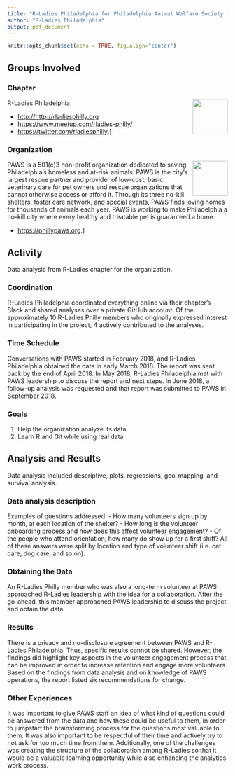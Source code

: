 ```yaml
---
title: "R-Ladies Philadelphia for Philadelphia Animal Welfare Society (PAWS) | [March-September 2018]"
author: "R-Ladies Philadelphia"
output: pdf_document
---
```


```r
knitr::opts_chunk$set(echo = TRUE, fig.align="center")
```

## Groups Involved

### Chapter
<img src="http://rladiesphilly.org/img/phillylogo.png" width="80" style="float: right;"/> R-Ladies Philadelphia

 - [http://http://rladiesphilly.org](http://rladiesphilly.org)
 - [https://www.meetup.com/rladies-philly/](https://www.meetup.com/rladies-philly/)
 - [https://twitter.com/rladiesphilly](https://twitter.com/rladiesphilly).]
<p></p>


### Organization
<img src="https://www.facebook.com/173336599365294/photos/746845415347740/" width="80" style="float: right;"/> PAWS is a 501(c)3 non-profit organization dedicated to saving Philadelphia’s homeless and at-risk animals. PAWS is the city’s largest rescue partner and provider of low-cost, basic veterinary care for pet owners and rescue organizations that cannot otherwise access or afford it. Through its three no-kill shelters, foster care network, and special events, PAWS finds loving homes for thousands of animals each year. PAWS is working to make Philadelphia a no-kill city where every healthy and treatable pet is guaranteed a home.

 - [https://phillypaws.org]().]
<p></p>


## Activity
Data analysis from R-Ladies chapter for the organization.

### Coordination
R-Ladies Philadelphia coordinated everything online via their chapter’s Slack and shared analyses over a private GitHub account. Of the approximately 10 R-Ladies Philly members who originally expressed interest in participating in the project, 4 actively contributed to the analyses. 

### Time Schedule
Conversations with PAWS started in February 2018, and R-Ladies Philadelphia obtained the data in early March 2018. The report was sent back by the end of April 2018. In May 2018, R-Ladies Philadelphia met with PAWS leadership to discuss the report and next steps. In June 2018, a follow-up analysis was requested and that report was submitted to PAWS in September 2018.

### Goals
 1. Help the organization analyze its data
 2. Learn R and Git while using real data
 
## Analysis and Results
Data analysis included descriptive, plots, regressions, geo-mapping, and survival analysis.

### Data analysis description
Examples of questions addressed:
- How many volunteers sign up by month, at each location of the shelter? 
- How long is the volunteer onboarding process and how does this affect volunteer engagement?
- Of the people who attend orientation, how many do show up for a first shift?
All of these answers were split by location and type of volunteer shift (i.e. cat care, dog care, and so on).

### Obtaining the Data
An R-Ladies Philly member who was also a long-term volunteer at PAWS approached R-Ladies leadership with the idea for a collaboration. After the go-ahead, this member approached PAWS leadership to discuss the project and obtain the data.

### Results
There is a privacy and no-disclosure agreement between PAWS and R-Ladies Philadelphia. Thus, specific results cannot be shared. However, the findings did highlight key aspects in the volunteer engagement process that can be improved in order to increase retention and engage more volunteers. Based on the findings from data analysis and on knowledge of PAWS operations, the report listed six recommendations for change.

### Other Experiences
It was important to give PAWS staff an idea of what kind of questions could be answered from the data and how these could be useful to them, in order to jumpstart the brainstorming process for the questions most valuable to them. It was also important to be respectful of their time and actively try to not ask for too much time from them. Additionally, one of the challenges was creating the structure of the collaboration among R-Ladies so that it would be a valuable learning opportunity while also enhancing the analytics work process. 
